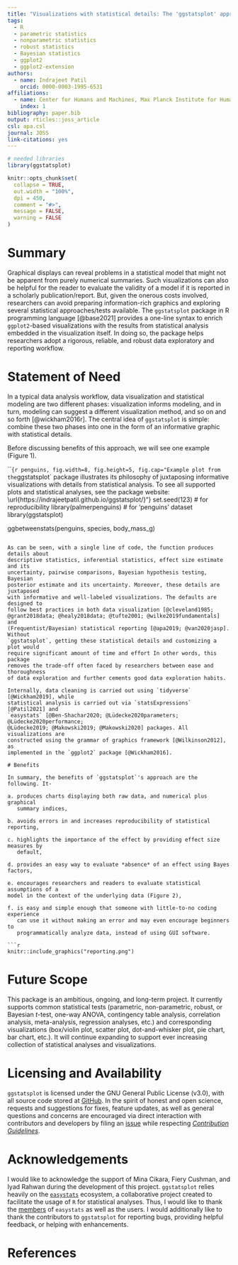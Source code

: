 ```yaml
---
title: "Visualizations with statistical details: The 'ggstatsplot' approach"
tags:
  - R
  - parametric statistics
  - nonparametric statistics
  - robust statistics
  - Bayesian statistics
  - ggplot2
  - ggplot2-extension
authors:
  - name: Indrajeet Patil
    orcid: 0000-0003-1995-6531
affiliations:
  - name: Center for Humans and Machines, Max Planck Institute for Human Development, Berlin, Germany
    index: 1
bibliography: paper.bib
output: rticles::joss_article
csl: apa.csl
journal: JOSS
link-citations: yes
---
```


```r
# needed libraries
library(ggstatsplot)

knitr::opts_chunk$set(
  collapse = TRUE,
  out.width = "100%",
  dpi = 450,
  comment = "#>",
  message = FALSE,
  warning = FALSE
)
```

# Summary

Graphical displays can reveal problems in a statistical model that might not be
apparent from purely numerical summaries. Such visualizations can also be
helpful for the reader to evaluate the validity of a model if it is reported in
a scholarly publication/report. But, given the onerous costs involved,
researchers can avoid preparing information-rich graphics and exploring several
statistical approaches/tests available. The `ggstatsplot` package in R
programming language [@base2021] provides a one-line syntax to enrich
`ggplot2`-based visualizations with the results from statistical analysis
embedded in the visualization itself. In doing so, the package helps researchers
adopt a rigorous, reliable, and robust data exploratory and reporting
workflow.

# Statement of Need

In a typical data analysis workflow, data visualization and statistical modeling
are two different phases: visualization informs modeling, and in turn, modeling
can suggest a different visualization method, and so on and so forth
[@wickham2016r]. The central idea of `ggstatsplot` is simple: combine these two
phases into one in the form of an informative graphic with statistical details.

Before discussing benefits of this approach, we will see one example (Figure
1).

```{r penguins, fig.width=8, fig.height=5, fig.cap="Example plot from the `ggstatsplot` package illustrates its philosophy of juxtaposing informative visualizations with details from statistical analysis. To see all supported plots and statistical analyses, see the package website: \\url{https://indrajeetpatil.github.io/ggstatsplot/}"}
set.seed(123) # for reproducibility
library(palmerpenguins) # for 'penguins' dataset
library(ggstatsplot)

ggbetweenstats(penguins, species, body_mass_g)
```

As can be seen, with a single line of code, the function produces details about
descriptive statistics, inferential statistics, effect size estimate and its
uncertainty, pairwise comparisons, Bayesian hypothesis testing, Bayesian
posterior estimate and its uncertainty. Moreover, these details are juxtaposed
with informative and well-labeled visualizations. The defaults are designed to
follow best practices in both data visualization [@cleveland1985;
@grant2018data; @healy2018data; @tufte2001; @wilke2019fundamentals] and
(Frequentist/Bayesian) statistical reporting [@apa2019; @van2020jasp]. Without
`ggstatsplot`, getting these statistical details and customizing a plot would
require significant amount of time and effort In other words, this package
removes the trade-off often faced by researchers between ease and thoroughness
of data exploration and further cements good data exploration habits.

Internally, data cleaning is carried out using `tidyverse` [@Wickham2019], while
statistical analysis is carried out via `statsExpressions` [@Patil2021] and
`easystats` [@Ben-Shachar2020; @Lüdecke2020parameters; @Lüdecke2020performance;
@Lüdecke2019; @Makowski2019; @Makowski2020] packages. All visualizations are
constructed using the grammar of graphics framework [@Wilkinson2012], as
implemented in the `ggplot2` package [@Wickham2016].

# Benefits

In summary, the benefits of `ggstatsplot`'s approach are the following. It-

a. produces charts displaying both raw data, and numerical plus graphical
   summary indices,

b. avoids errors in and increases reproducibility of statistical reporting,

c. highlights the importance of the effect by providing effect size measures by
   default,

d. provides an easy way to evaluate *absence* of an effect using Bayes factors,

e. encourages researchers and readers to evaluate statistical assumptions of a
model in the context of the underlying data (Figure 2),

f. is easy and simple enough that someone with little-to-no coding experience
   can use it without making an error and may even encourage beginners to
   programmatically analyze data, instead of using GUI software.

```r
knitr::include_graphics("reporting.png")
```

# Future Scope

This package is an ambitious, ongoing, and long-term project. It currently
supports common statistical tests (parametric, non-parametric, robust, or
Bayesian *t*-test, one-way ANOVA, contingency table analysis, correlation
analysis, meta-analysis, regression analyses, etc.) and corresponding
visualizations (box/violin plot, scatter plot, dot-and-whisker plot, pie chart,
bar chart, etc.). It will continue expanding to support ever increasing
collection of statistical analyses and visualizations.

# Licensing and Availability

`ggstatsplot` is licensed under the GNU General Public License (v3.0), with all
source code stored at [GitHub](https://github.com/IndrajeetPatil/ggstatsplot/).
In the spirit of honest and open science, requests and suggestions for fixes,
feature updates, as well as general questions and concerns are encouraged via
direct interaction with contributors and developers by filing an
[issue](https://github.com/IndrajeetPatil/ggstatsplot/issues) while respecting
[*Contribution
Guidelines*](https://indrajeetpatil.github.io/ggstatsplot/CONTRIBUTING.html).

# Acknowledgements

I would like to acknowledge the support of Mina Cikara, Fiery Cushman, and Iyad
Rahwan during the development of this project. `ggstatsplot` relies heavily on
the [`easystats`](https://github.com/easystats/easystats) ecosystem, a
collaborative project created to facilitate the usage of `R` for statistical
analyses. Thus, I would like to thank the
[members](https://github.com/orgs/easystats/people) of `easystats` as well as
the users. I would additionally like to thank the contributors to `ggstatsplot`
for reporting bugs, providing helpful feedback, or helping with enhancements.

# References

